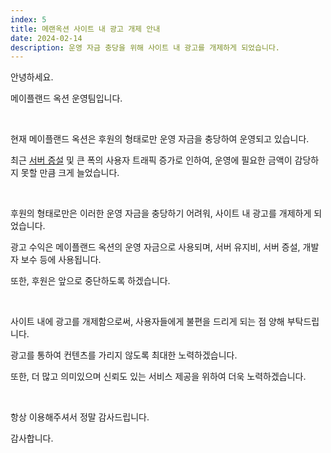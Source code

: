 ```yaml
---
index: 5
title: 메랜옥션 사이트 내 광고 개제 안내
date: 2024-02-14
description: 운영 자금 충당을 위해 사이트 내 광고를 개제하게 되었습니다.
---
```


안녕하세요.

메이플랜드 옥션 운영팀입니다.

<br />

현재 메이플랜드 옥션은 후원의 형태로만 운영 자금을 충당하여 운영되고 있습니다.

최근 [서버 증설](/updates/6) 및 큰 폭의 사용자 트래픽 증가로 인하여, 운영에 필요한 금액이 감당하지 못할 만큼 크게 늘었습니다.

<br />

후원의 형태로만은 이러한 운영 자금을 충당하기 어려워, 사이트 내 광고를 개제하게 되었습니다.

광고 수익은 메이플랜드 옥션의 운영 자금으로 사용되며, 서버 유지비, 서버 증설, 개발자 보수 등에 사용됩니다.

또한, 후원은 앞으로 중단하도록 하겠습니다.

<br />

사이트 내에 광고를 개제함으로써, 사용자들에게 불편을 드리게 되는 점 양해 부탁드립니다.

광고를 통하여 컨텐츠를 가리지 않도록 최대한 노력하겠습니다.

또한, 더 많고 의미있으며 신뢰도 있는 서비스 제공을 위하여 더욱 노력하겠습니다.

<br />

항상 이용해주셔서 정말 감사드립니다.

감사합니다.
